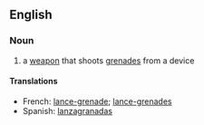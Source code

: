 ==English==
{{wikipedia}}
===Noun===
{{en-noun}}

# a [[weapon]] that shoots [[grenades]] from a device

====Translations====
*French: [[lance-grenade]]; [[lance-grenades]]
*Spanish: [[lanzagranadas]]